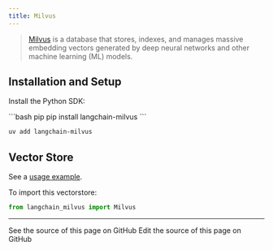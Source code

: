 ```yaml
---
title: Milvus
---
```


>[Milvus](https://milvus.io/docs/overview.md) is a database that stores, indexes, and manages
> massive embedding vectors generated by deep neural networks and other machine learning (ML) models.


## Installation and Setup

Install the Python SDK:

<CodeGroup>
```bash pip
pip install langchain-milvus
```

```bash uv
uv add langchain-milvus
```
</CodeGroup>

## Vector Store

See a [usage example](/oss/python/integrations/vectorstores/milvus).

To import this vectorstore:
```python
from langchain_milvus import Milvus
```

---

<CardGroup cols={2}>
  <Card title="View Source" icon="eye" href="https://github.com/langchain-ai/docs/blob/main/src/oss/python/integrations/providers/milvus.mdx">
    See the source of this page on GitHub
  </Card>
  <Card title="Edit Source" icon="pen-to-square" href="https://github.com/langchain-ai/docs/edit/main/src/oss/python/integrations/providers/milvus.mdx">
    Edit the source of this page on GitHub
  </Card>
</CardGroup>
